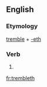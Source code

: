 ==English==

===Etymology===
[[tremble]] + [[-eth]]

===Verb===
{{head|en|verb form}}

# {{en-archaic third-person singular of|tremble}}

[[fr:trembleth]]